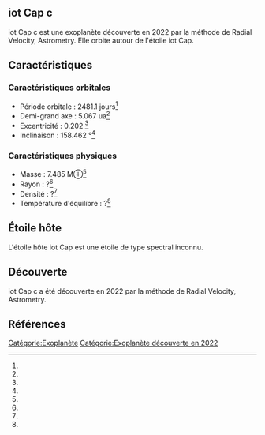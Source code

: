 == iot Cap c ==

{{Infobox Exoplanète
| nom = iot Cap c
| image = 
| légende = 
| étoile = iot Cap
| constellation = 
| ascension_droite = 
| déclinaison = 
| distance = ?
| type_spectral = ?
| masse = 7.485 M⊕<ref></ref>
| rayon = ?<ref></ref>
| densité = ?<ref></ref>
| gravité = ?<ref></ref>
| température = ?<ref></ref>
| période = 2481.1 j<ref></ref>
| demi_grand_axe = 5.067 ua<ref></ref>
| excentricité = 0.202 <ref></ref>
| inclinaison = 158.462 °<ref></ref>
| méthode_découverte = Radial Velocity, Astrometry
| date_découverte = 2022
| statut = Confirmée
}}

iot Cap c est une exoplanète découverte en 2022 par la méthode de Radial Velocity, Astrometry. Elle orbite autour de l'étoile iot Cap.

== Caractéristiques ==

=== Caractéristiques orbitales ===
* Période orbitale : 2481.1 jours<ref></ref>
* Demi-grand axe : 5.067 ua<ref></ref>
* Excentricité : 0.202 <ref></ref>
* Inclinaison : 158.462 °<ref></ref>

=== Caractéristiques physiques ===
* Masse : 7.485 M⊕<ref></ref>
* Rayon : ?<ref></ref>
* Densité : ?<ref></ref>
* Température d'équilibre : ?<ref></ref>

== Étoile hôte ==

{{Infobox Étoile
| nom = iot Cap
| image = 
| légende = 
| constellation = 
| ascension_droite = 
| déclinaison = 
| distance = ?
| type_spectral = ?
| magnitude_absolue = 
| magnitude_apparente = 
| masse = ?<ref></ref>
| rayon = ?<ref></ref>
| température = ?<ref></ref>
| métallicité = ?<ref></ref>
| âge = ?<ref></ref>
}}

L'étoile hôte iot Cap est une étoile de type spectral inconnu.

== Découverte ==

iot Cap c a été découverte en 2022 par la méthode de Radial Velocity, Astrometry.

== Références ==
<references />

[[Catégorie:Exoplanète]]
[[Catégorie:Exoplanète découverte en 2022]]
